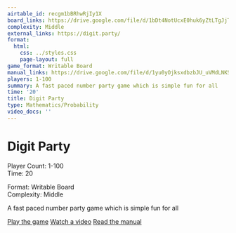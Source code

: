 ```yaml
---
airtable_id: recgm1bBRhwRjIy1X
board_links: https://drive.google.com/file/d/1bDt4NotUcxE0huk6yZtLTgJjT6IAp0VR/view?usp=drive_link
complexity: Middle
external_links: https://digit.party/
format:
  html:
    css: ../styles.css
    page-layout: full
game_format: Writable Board
manual_links: https://drive.google.com/file/d/1yu0yOjksxdbzbJU_uVMdLNKSDdRwZGUt/view?usp=drive_link
players: 1-100
summary: A fast paced number party game which is simple fun for all
time: '20'
title: Digit Party
type: Mathematics/Probability
video_docs: ''
---
```


# Digit Party

:::{.game-info-box}
:::{.game-stats}
:::{.left-stats}
Player Count: 1-100  
Time: 20
:::
:::{.right-stats}
Format: Writable Board  
Complexity: Middle
:::
:::
:::

A fast paced number party game which is simple fun for all

:::{.game-actions}
<a href="https://digit.party/" class="btn btn-play"><i class="fa fa-gamepad"></i> Play the game</a>
<a href="#" class="btn btn-watch disabled-button"><i class="fa fa-video"></i> Watch a video</a>
<a href="https://drive.google.com/file/d/1yu0yOjksxdbzbJU_uVMdLNKSDdRwZGUt/view?usp=drive_link" class="btn btn-manual"><i class="fa"></i> Read the manual</a>
:::